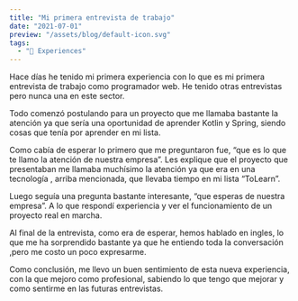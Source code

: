 ```yaml
---
title: "Mi primera entrevista de trabajo"
date: "2021-07-01"
preview: "/assets/blog/default-icon.svg"
tags:
  - "📝 Experiences"
---
```


Hace días he tenido mi primera experiencia con lo que es mi primera entrevista de trabajo como programador web. He tenido otras entrevistas pero nunca una en este sector.

Todo comenzó postulando para un proyecto que me llamaba bastante la atención ya que sería una oportunidad de aprender Kotlin y Spring, siendo cosas que tenía por aprender en mi lista.

Como cabía de esperar lo primero que me preguntaron fue, “que es lo que te llamo la atención de nuestra empresa”. Les explique que el proyecto que presentaban me llamaba muchísimo la atención ya que era en una tecnología , arriba mencionada, que llevaba tiempo en mi lista “ToLearn”.

Luego seguía una pregunta bastante interesante, “que esperas de nuestra empresa”. A lo que respondí experiencia y ver el funcionamiento de un proyecto real en marcha.

Al final de la entrevista, como era de esperar, hemos hablado en ingles, lo que me ha sorprendido bastante ya que he entiendo toda la conversación ,pero me costo un poco expresarme.

Como conclusión, me llevo un buen sentimiento de esta nueva experiencia, con la que mejoro como profesional, sabiendo lo que tengo que mejorar y como sentirme en las futuras entrevistas.